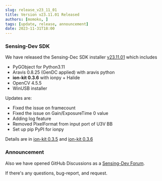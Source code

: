 ```yaml
---
slug: release_v23_11_01
title: Version v23.11.01 Released 
authors: [momoko, ]
tags: [update, release, announcement]
date: 2023-11-31T18:00
---
```


### Sensing-Dev SDK

We have released the Sensing-Dec SDK installer [v23.11.01](https://github.com/Sensing-Dev/sensing-dev-installer/releases/tag/v23.11.01) which includes

* PyGObject for Python3.11
* Aravis 0.8.25 (GenDC applied) with aravis python
* **ion-kit 0.3.6** with ionpy + Halide
* OpenCV 4.5.5
* WinUSB installer

Updates are:

* Fixed the issue on framecount
* Fixed the issue on Gain/ExposureTime 0 value 
* Adding log feature
* Removed PixelFormat from input port of U3V BB
* Set up pip PyPI for ionpy

Details are in [ion-kit 0.3.5](https://github.com/fixstars/ion-kit/releases/tag/v0.3.5) and [ion-kit 0.3.6](https://github.com/fixstars/ion-kit/releases/tag/v0.3.6)


### Announcement

Also we have opened GitHub Discussions as a [Sensing-Dev Forum](https://github.com/orgs/Sensing-Dev/discussions).

If there's any questions, bug-report, and request.


